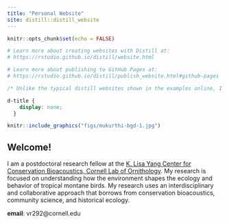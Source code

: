 ```yaml
---
title: "Personal Website"
site: distill::distill_website
---
```


```r
knitr::opts_chunk$set(echo = FALSE)

# Learn more about creating websites with Distill at:
# https://rstudio.github.io/distill/website.html

# Learn more about publishing to GitHub Pages at:
# https://rstudio.github.io/distill/publish_website.html#github-pages
```

```css
/* Unlike the typical distill websites shown in the examples online, I did not want a title YAML/text in the beginning and the first thing I wanted was an image. So this function below, borrowed from a google serach, gets rid of the requirment of a title & uses csss to do the same. You can delete this code chunk if you want to include a title in your website */

d-title {
    display: none;
  }
```

```r

knitr::include_graphics("figs/mukurthi-bgd-1.jpg")
```

## Welcome!  

I am a postdoctoral research fellow at the [K. Lisa Yang Center for Conservation Bioacoustics, Cornell Lab of Ornithology](https://www.birds.cornell.edu/ccb/). My research is focused on understanding how the environment shapes the ecology and behavior of tropical montane birds. My research uses an interdisciplinary and collaborative approach that borrows from conservation bioacoustics, community science, and historical ecology.  

**email**: vr292\@cornell.edu   
